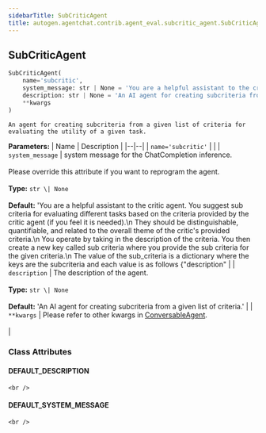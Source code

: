 ```yaml
---
sidebarTitle: SubCriticAgent
title: autogen.agentchat.contrib.agent_eval.subcritic_agent.SubCriticAgent
---
```

<h2 id="autogen.agentchat.contrib.agent_eval.subcritic_agent.SubCriticAgent" class="doc doc-heading">
    <code class="doc-symbol doc-symbol-heading doc-symbol-class"></code>
    <span class="doc doc-object-name doc-class-name">SubCriticAgent</span>
    <a href="#autogen.agentchat.contrib.agent_eval.subcritic_agent.SubCriticAgent" class="headerlink" title="Permanent link"></a>
</h2>

```python
SubCriticAgent(
    name='subcritic',
    system_message: str | None = 'You are a helpful assistant to the critic agent. You suggest sub criteria for evaluating different tasks based on the criteria provided by the critic agent (if you feel it is needed).\n        They should be distinguishable, quantifiable, and related to the overall theme of the critic\'s provided criteria.\n        You operate by taking in the description of the criteria. You then create a new key called sub criteria where you provide the sub criteria for the given criteria.\n        The value of the sub_criteria is a dictionary where the keys are the subcriteria and each value is as follows \{"description": sub criteria description , "accepted_values": possible accepted inputs for this key}\n        Do this for each criteria provided by the critic (removing the criteria\'s accepted values). "accepted_values" include the acceptable inputs for each key that are fine-grained and preferably multi-graded levels. "description" includes the criterion description.\n        Once you have created the sub criteria for the given criteria, you return the json (make sure to include the contents of the critic\'s dictionary in the final dictionary as well).\n        Make sure to return a valid json and no code',
    description: str | None = 'An AI agent for creating subcriteria from a given list of criteria.',
    **kwargs
)
```

    An agent for creating subcriteria from a given list of criteria for evaluating the utility of a given task.

<b>Parameters:</b>
| Name | Description |
|--|--|
| `name='subcritic'` |  |
| `system_message` | system message for the ChatCompletion inference.<br/><br/>Please override this attribute if you want to reprogram the agent.<br/><br/>**Type:** `str \| None`<br/><br/>**Default:** 'You are a helpful assistant to the critic agent. You suggest sub criteria for evaluating different tasks based on the criteria provided by the critic agent (if you feel it is needed).\n        They should be distinguishable, quantifiable, and related to the overall theme of the critic\'s provided criteria.\n        You operate by taking in the description of the criteria. You then create a new key called sub criteria where you provide the sub criteria for the given criteria.\n        The value of the sub_criteria is a dictionary where the keys are the subcriteria and each value is as follows \{"description" |
| `description` | The description of the agent.<br/><br/>**Type:** `str \| None`<br/><br/>**Default:** 'An AI agent for creating subcriteria from a given list of criteria.' |
| `**kwargs` | Please refer to other kwargs in [ConversableAgent](../../conversable_agent#init).<br/><br/> |

### Class Attributes

<code class="doc-symbol doc-symbol-heading doc-symbol-attribute"></code>
#### DEFAULT_DESCRIPTION
<a href="#autogen.agentchat.contrib.agent_eval.subcritic_agent.SubCriticAgent.DEFAULT_DESCRIPTION" class="headerlink" title="Permanent link"></a>

    <br />

<code class="doc-symbol doc-symbol-heading doc-symbol-attribute"></code>
#### DEFAULT_SYSTEM_MESSAGE
<a href="#autogen.agentchat.contrib.agent_eval.subcritic_agent.SubCriticAgent.DEFAULT_SYSTEM_MESSAGE" class="headerlink" title="Permanent link"></a>

    <br />